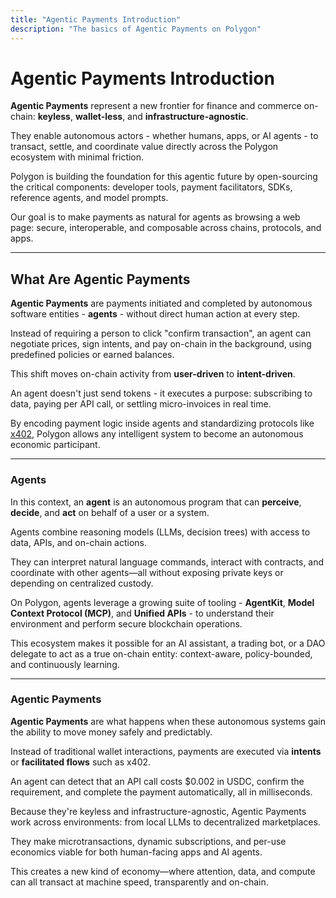 ```yaml
---
title: "Agentic Payments Introduction"
description: "The basics of Agentic Payments on Polygon"
---
```


# Agentic Payments Introduction

**Agentic Payments** represent a new frontier for finance and commerce on-chain:
**keyless**, **wallet-less**, and **infrastructure-agnostic**.  

They enable autonomous actors - whether humans, apps, or AI agents - to transact,
settle, and coordinate value directly across the Polygon ecosystem with minimal
friction.

Polygon is building the foundation for this agentic future by open-sourcing the
critical components: developer tools, payment facilitators, SDKs, reference
agents, and model prompts.

Our goal is to make payments as natural for agents as browsing a web page:
secure, interoperable, and composable across chains, protocols, and apps.

---

## What Are Agentic Payments

**Agentic Payments** are payments initiated and completed by autonomous software
entities - **agents** - without direct human action at every step.  

Instead of requiring a person to click "confirm transaction", an agent can
negotiate prices, sign intents, and pay on-chain in the background, using
predefined policies or earned balances.

This shift moves on-chain activity from **user-driven** to **intent-driven**.  

An agent doesn't just send tokens - it executes a purpose: subscribing to data,
paying per API call, or settling micro-invoices in real time.  

By encoding payment logic inside agents and standardizing protocols like
[x402](https://x402.dev), Polygon allows any intelligent system to become an
autonomous economic participant.

---

### Agents

In this context, an **agent** is an autonomous program that can **perceive**,
**decide**, and **act** on behalf of a user or a system.  

Agents combine reasoning models (LLMs, decision trees) with access to data,
APIs, and on-chain actions.  

They can interpret natural language commands, interact with contracts, and
coordinate with other agents—all without exposing private keys or depending on
centralized custody.

On Polygon, agents leverage a growing suite of tooling - **AgentKit**, **Model
Context Protocol (MCP)**, and **Unified APIs** - to understand their environment
and perform secure blockchain operations.  

This ecosystem makes it possible for an AI assistant, a trading bot, or a DAO
delegate to act as a true on-chain entity: context-aware, policy-bounded, and
continuously learning.

---

### Agentic Payments

**Agentic Payments** are what happens when these autonomous systems gain the
ability to move money safely and predictably.

Instead of traditional wallet interactions, payments are executed via
**intents** or **facilitated flows** such as x402.

An agent can detect that an API call costs $0.002 in USDC, confirm the
requirement, and complete the payment automatically, all in milliseconds.

Because they're keyless and infrastructure-agnostic, Agentic Payments work
across environments: from local LLMs to decentralized marketplaces.

They make microtransactions, dynamic subscriptions, and per-use economics viable
for both human-facing apps and AI agents.

This creates a new kind of economy—where attention, data, and compute can all
transact at machine speed, transparently and on-chain.
